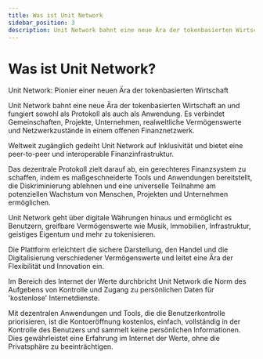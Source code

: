 ```yaml
---
title: Was ist Unit Network
sidebar_position: 3
description: Unit Network bahnt eine neue Ära der tokenbasierten Wirtschaft an und fungiert sowohl als Protokoll als auch als Anwendung. Es verbindet Gemeinschaften, Projekte, Unternehmen, realweltliche Vermögenswerte und Netzwerkzustände in einem offenen Finanznetzwerk.
---
```


# Was ist Unit Network?

Unit Network: Pionier einer neuen Ära der tokenbasierten Wirtschaft

Unit Network bahnt eine neue Ära der tokenbasierten Wirtschaft an und fungiert sowohl als Protokoll als auch als Anwendung. Es verbindet Gemeinschaften, Projekte, Unternehmen, realweltliche Vermögenswerte und Netzwerkzustände in einem offenen Finanznetzwerk.

Weltweit zugänglich gedeiht Unit Network auf Inklusivität und bietet eine peer-to-peer und interoperable Finanzinfrastruktur.

Das dezentrale Protokoll zielt darauf ab, ein gerechteres Finanzsystem zu schaffen, indem es maßgeschneiderte Tools und Anwendungen bereitstellt, die Diskriminierung ablehnen und eine universelle Teilnahme am potenziellen Wachstum von Menschen, Projekten und Unternehmen ermöglichen.

Unit Network geht über digitale Währungen hinaus und ermöglicht es Benutzern, greifbare Vermögenswerte wie Musik, Immobilien, Infrastruktur, geistiges Eigentum und mehr zu tokenisieren.

Die Plattform erleichtert die sichere Darstellung, den Handel und die Digitalisierung verschiedener Vermögenswerte und leitet eine Ära der Flexibilität und Innovation ein.

Im Bereich des Internet der Werte durchbricht Unit Network die Norm des Aufgebens von Kontrolle und Zugang zu persönlichen Daten für 'kostenlose' Internetdienste.

Mit dezentralen Anwendungen und Tools, die die Benutzerkontrolle priorisieren, ist die Kontoeröffnung kostenlos, einfach, vollständig in der Kontrolle des Benutzers und sammelt keine persönlichen Informationen. Dies gewährleistet eine Erfahrung im Internet der Werte, ohne die Privatsphäre zu beeinträchtigen.
